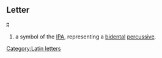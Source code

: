 ==Letter==
'''ʭ'''

#a symbol of the [[IPA]], representing a [[bidental]] [[percussive]].
[[Category:Latin letters]]